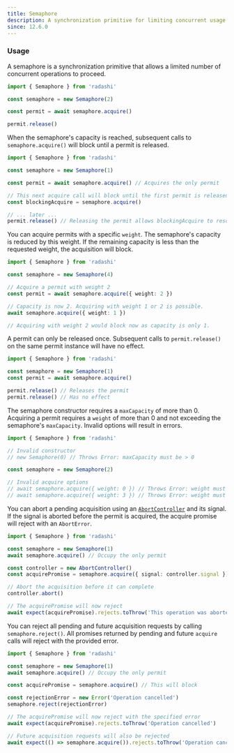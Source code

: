 ```yaml
---
title: Semaphore
description: A synchronization primitive for limiting concurrent usage
since: 12.6.0
---
```


### Usage

A semaphore is a synchronization primitive that allows a limited number of concurrent operations to proceed.

```ts
import { Semaphore } from 'radashi'

const semaphore = new Semaphore(2)

const permit = await semaphore.acquire()

permit.release()
```

When the semaphore's capacity is reached, subsequent calls to `semaphore.acquire()` will block until a permit is released.

```ts
import { Semaphore } from 'radashi'

const semaphore = new Semaphore(1)

const permit = await semaphore.acquire() // Acquires the only permit

// This next acquire call will block until the first permit is released
const blockingAcquire = semaphore.acquire()

// ... later ...
permit.release() // Releasing the permit allows blockingAcquire to resolve
```

You can acquire permits with a specific `weight`. The semaphore's capacity is reduced by this weight. If the remaining capacity is less than the requested weight, the acquisition will block.

```ts
import { Semaphore } from 'radashi'

const semaphore = new Semaphore(4)

// Acquire a permit with weight 2
const permit = await semaphore.acquire({ weight: 2 })

// Capacity is now 2. Acquiring with weight 1 or 2 is possible.
await semaphore.acquire({ weight: 1 })

// Acquiring with weight 2 would block now as capacity is only 1.
```

A permit can only be released once. Subsequent calls to `permit.release()` on the same permit instance will have no effect.

```ts
import { Semaphore } from 'radashi'

const semaphore = new Semaphore(1)
const permit = await semaphore.acquire()

permit.release() // Releases the permit
permit.release() // Has no effect
```

The semaphore constructor requires a `maxCapacity` of more than 0. Acquiring a permit requires a `weight` of more than 0 and not exceeding the semaphore's `maxCapacity`. Invalid options will result in errors.

```ts
import { Semaphore } from 'radashi'

// Invalid constructor
// new Semaphore(0) // Throws Error: maxCapacity must be > 0

const semaphore = new Semaphore(2)

// Invalid acquire options
// await semaphore.acquire({ weight: 0 }) // Throws Error: weight must be > 0
// await semaphore.acquire({ weight: 3 }) // Throws Error: weight must be ≤ maxCapacity
```

You can abort a pending acquisition using an [`AbortController`](https://developer.mozilla.org/en-US/docs/Web/API/AbortController) and its signal. If the signal is aborted before the permit is acquired, the acquire promise will reject with an `AbortError`.

```ts
import { Semaphore } from 'radashi'

const semaphore = new Semaphore(1)
await semaphore.acquire() // Occupy the only permit

const controller = new AbortController()
const acquirePromise = semaphore.acquire({ signal: controller.signal })

// Abort the acquisition before it can complete
controller.abort()

// The acquirePromise will now reject
await expect(acquirePromise).rejects.toThrow('This operation was aborted')
```

You can reject all pending and future acquisition requests by calling `semaphore.reject()`. All promises returned by pending and future `acquire` calls will reject with the provided error.

```ts
import { Semaphore } from 'radashi'

const semaphore = new Semaphore(1)
await semaphore.acquire() // Occupy the only permit

const acquirePromise = semaphore.acquire() // This will block

const rejectionError = new Error('Operation cancelled')
semaphore.reject(rejectionError)

// The acquirePromise will now reject with the specified error
await expect(acquirePromise).rejects.toThrow('Operation cancelled')

// Future acquisition requests will also be rejected
await expect(() => semaphore.acquire()).rejects.toThrow('Operation cancelled')
```
